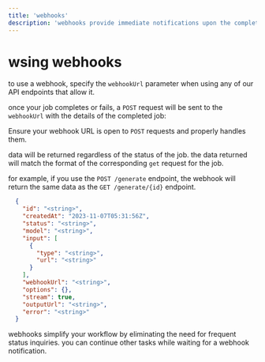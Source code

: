 ```yaml
---
title: 'webhooks'
description: 'webhooks provide immediate notifications upon the completion of video generation.'
---
```


# wsing webhooks

to use a webhook, specify the `webhookUrl` parameter when using any of our API endpoints that allow it.

once your job completes or fails, a `POST` request will be sent to the `webhookUrl` with the details of the completed job:

<Note>Ensure your webhook URL is open to `POST` requests and properly handles them.</Note>

data will be returned regardless of the status of the job. the data returned will match the format of the corresponding `get` request for the job.

for example, if you use the `POST /generate` endpoint, the webhook will return the same data as the `GET /generate/{id}` endpoint.

```json
  {
    "id": "<string>",
    "createdAt": "2023-11-07T05:31:56Z",
    "status": "<string>",
    "model": "<string>",
    "input": [
      {
        "type": "<string>",
        "url": "<string>"
      }
    ],
    "webhookUrl": "<string>",
    "options": {},
    "stream": true,
    "outputUrl": "<string>",
    "error": "<string>"
  }
```

webhooks simplify your workflow by eliminating the need for frequent status inquiries. you can continue other tasks while waiting for a webhook notification.
